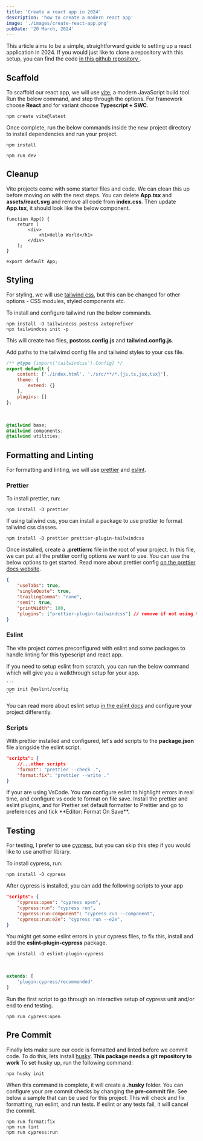 ```yaml
---
title: 'Create a react app in 2024'
description: 'how to create a modern react app'
image: './images/create-react-app.png'
pubDate: '20 March, 2024'
---
```



This article aims to be a simple, straightforward guide to setting up a react application in 2024. If you would just like to clone a repository with this setup, you can find the code <a target="_blank" href="https://github.com/DaraghColl/react-starter-2024">
	in this github repository
</a>.

## Scaffold

To scaffold our react app, we will use <a target="_blank" href="https://vitejs.dev">vite</a>, a modern JavaScript build tool. Run the below command, and step through the options. For framework choose **React** and for variant choose **Typescript + SWC**.

```text title="terminal"
npm create vite@latest
```

Once complete, run the below commands inside the new project directory to install dependencies and run your project.

```text title="terminal"
npm install

npm run dev
```

## Cleanup

Vite projects come with some starter files and code. We can clean this up before moving on with the next steps.
You can delete **App.tsx** and **assets/react.svg** and remove all code from **index.css**. Then update **App.tsx**, it should look like the below component.

```tsx title="App.tsx"
function App() {
	return (
		<div>
			<h1>Hello World</h1>
		</div>
	);
}

export default App;
```

## Styling

For styling, we will use <a target="_blank" href="https://tailwindcss.com">tailwind css</a>, but this can be changed for other options - CSS modules, styled components etc.

To install and configure tailwind run the below commands.

```text wrap title="terminal"
npm install -D tailwindcss postcss autoprefixer
npx tailwindcss init -p
```

This will create two files, **postcss.config.js** and **tailwind.config.js**.

Add paths to the tailwimd config file and tailwind styles to your css file.

```js wrap title="tailwind.config.js"
/** @type {import('tailwindcss').Config} */
export default {
	content: ['./index.html', './src/**/*.{js,ts,jsx,tsx}'],
	theme: {
		extend: {}
	},
	plugins: []
};
```

<br />

```css title="index.css"
@tailwind base;
@tailwind components;
@tailwind utilities;
```

## Formatting and Linting

For formatting and linting, we will use <a target="_blank" href="https://prettier.io">prettier</a> and <a target="_blank" href="https://eslint.org">eslint</a>.

### Prettier

To install prettier, run:

```text wrap title="terminal"
npm install -D prettier
```

If using tailwind css, you can install a package to use prettier to format tailwind css classes.

```text wrap title="terminal"
npm install -D prettier prettier-plugin-tailwindcss
```

Once installed, create a **.prettierrc** file in the root of your project. In this file, we can put all the prettier config options we want to use. You can use the below options to get started. Read more about prettier config <a target="_blank" href="https://prettier.io/docs/en/options">on the prettier docs website</a>.

```json title=".prettierrc"
{
	"useTabs": true,
	"singleQuote": true,
	"trailingComma": "none",
	"semi": true,
	"printWidth": 100,
	"plugins": ["prettier-plugin-tailwindcss"] // remove if not using tailwind css
}
```

### Eslint

The vite project comes preconfigured with eslint and some packages to handle linting for this typescript and react app.


<InfoBox>
	If you need to setup eslint from scratch, you can run the below command which will give you a walkthrough setup for your app.

	```
	npm init @eslint/config
	```
</InfoBox>


You can read more about eslint setup <a target="_blank" href="//eslint.org/docs/latest/use/configure">in the eslint docs</a> and configure your project differently.

### Scripts

With prettier installed and configured, let's add scripts to the **package.json** file alongside the eslint script.

```json title="package.json"
"scripts": {
	//...other scripts
	"format": "prettier --check .",
	"format:fix": "prettier --write ."
}
```

<InfoBox>
	If your are using VsCode. You can configure eslint to highlight errors in real time, and configure
	vs code to format on file save. Install the prettier and eslint plugins, and for Prettier set
	default formatter to Prettier and go to preferences and tick **Editor: Format On Save**.
</InfoBox>

## Testing

For testing, I prefer to use <a target="_blank" href="https://www.cypress.io">cypress</a>, but you can skip this step if you would like to use another library.

To install cypress, run:

```text wrap title="terminal"
npm install -D cypress
```

After cypress is installed, you can add the following scripts to your app

```json title="package.json"
"scripts": {
	"cypress:open": "cypress open",
	"cypress:run": "cypress run",
	"cypress:run:component": "cypress run --component",
	"cypress:run:e2e": "cypress run --e2e",
}
```

You might get some eslint errors in your cypress files, to fix this, install and add the **eslint-plugin-cypress** package.

```text wrap title="terminal"
npm install -D eslint-plugin-cypress
```

<br />

```js wrap title=".eslintrc.cjs"
extends: [
	'plugin:cypress/recommended'
]
```

Run the first script to go through an interactive setup of cypress unit and/or end to end testing.

```text wrap title="terminal"
npm run cypress:open
```

## Pre Commit

Finally lets make sure our code is formatted and linted before we commit code. To do this, lets install <a target="_blank" href="https://typicode.github.io/husky/">husky</a>. **This package needs a git repository to work**
To set husky up, run the following command:

```text wrap title="terminal"
npx husky init
```

When this command is complete, it will create a **.husky** folder. You can configure your pre commit checks by changing the **pre-commit** file. See below a sample that can be used for this project. This will check and fix formatting, run eslint, and run tests. If eslint or any tests fail, it will cancel the commit.

```text wrap title="terminal"
npm run format:fix
npm run lint
npm run cypress:run
```

